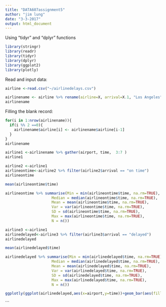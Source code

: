 ---
title: "DATA607assignment5"
author: "jim lung"
date: "3-3-2017"
output: html_document
---
Using "tidyr" and "dplyr" functions

```{r }
library(stringr)
library(readr)
library(tidyr)
library(dplyr)
library(ggplot2)
library(plotly)
```

Read and input data:

```{r }
airline <-read.csv("~/airlinedelays.csv")

airlinename <- airline %>% rename(airline=X, arrival=X.1, "Los Angeles"=Los.Angeles, "San Diego"=San.Diego, "San Francisco"=San.Francisco)
airlinename
```
Filling the blank record:

```{r }
for(i in 1:nrow(airlinename)){
  if(i %% 2 ==0){
    airlinename$airline[i] <- airlinename$airline[i-1]
  }
}
airlinename
```


```{r }

airline1 <-airlinename %>% gather(airport, time,  3:7 )
airline1
```
```{r }
airline2 <-airline1
airlineontime<-airline2 %>% filter(airline2$arrival == "on time")
airlineontime
```
```{r }
mean(airlineontime$time)

```


```{r }
airlineontime %>% summarise(Min = min(airlineontime$time, na.rm=TRUE),
                     Median = median(airlineontime$time, na.rm=TRUE),
                     Mean = mean(airlineontime$time, na.rm=TRUE),
                     Var = var(airlineontime$time, na.rm=TRUE),
                     SD = sd(airlineontime$time, na.rm=TRUE),
                     Max = max(airlineontime$time, na.rm=TRUE),
                     N = n())

```

```{r }
airline3 <-airline1
airlinedelayed<-airline3 %>% filter(airline3$arrival == "delayed")
airlinedelayed


```

```{r }
mean(airlinedelayed$time)

```

```{r }
airlinedelayed %>% summarise(Min = min(airlinedelayed$time, na.rm=TRUE),
                     Median = median(airlinedelayed$time, na.rm=TRUE),
                     Mean = mean(airlinedelayed$time, na.rm=TRUE),
                     Var = var(airlinedelayed$time, na.rm=TRUE),
                     SD = sd(airlinedelayed$time, na.rm=TRUE),
                     Max = max(airlinedelayed$time, na.rm=TRUE),
                     N = n())

```



```{r }



ggplotly(ggplot(airlinedelayed,aes(x=airport,y=time))+geom_bar(aes(fill=airline),stat="identity",position="dodge")+ylab("Time of Delayed Flights")+ggtitle("Delayed Flights by Region"))

```
```